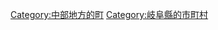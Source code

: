 {{Commonscat|Tomika, Gifu}}
{{Catmore}}

{{DEFAULTSORT:Tomika}}
[[Category:中部地方的町|Category:中部地方的町]]
[[Category:岐阜縣的市町村|Category:岐阜縣的市町村]]